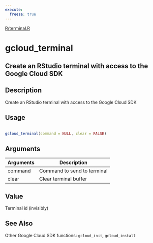 ```yaml
---
execute:
  freeze: true
---
```


[R/terminal.R](NULL/blob/main/R/terminal.R#L13) 

# gcloud_terminal

## Create an RStudio terminal with access to the Google Cloud SDK

## Description
 Create an RStudio terminal with access to the Google Cloud SDK 


## Usage
```r
 
gcloud_terminal(command = NULL, clear = FALSE) 
```

## Arguments
|Arguments|Description|
|---|---|
| command | Command to send to terminal |
| clear | Clear terminal buffer |



## Value
 Terminal id (invisibly) 



## See Also
 Other Google Cloud SDK functions: `gcloud_init`,   `gcloud_install` 


